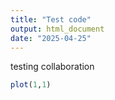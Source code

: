 ```yaml
---
title: "Test code"
output: html_document
date: "2025-04-25"
---
```


testing collaboration
```r
plot(1,1)
```


